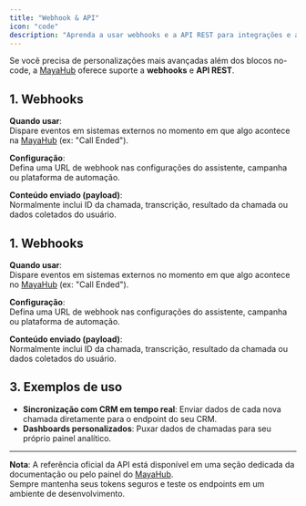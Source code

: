 ```yaml
---
title: "Webhook & API"
icon: "code"
description: "Aprenda a usar webhooks e a API REST para integrações e automações personalizadas"
---
```


Se você precisa de personalizações mais avançadas além dos blocos no-code, a [MayaHub](http://mayahub.online) oferece suporte a **webhooks** e **API REST**.

## 1. Webhooks

**Quando usar**:\
Dispare eventos em sistemas externos no momento em que algo acontece na [MayaHub](http://mayahub.online) (ex: "Call Ended").

**Configuração**:\
Defina uma URL de webhook nas configurações do assistente, campanha ou plataforma de automação.

**Conteúdo enviado (payload)**:\
Normalmente inclui ID da chamada, transcrição, resultado da chamada ou dados coletados do usuário.

## 1. **Webhooks**

**Quando usar**:\
Dispare eventos em sistemas externos no momento em que algo acontece no [MayaHub](http://mayahub.online) (ex: "Call Ended").

**Configuração**:\
Defina uma URL de webhook nas configurações do assistente, campanha ou plataforma de automação.

**Conteúdo enviado (payload)**:\
Normalmente inclui ID da chamada, transcrição, resultado da chamada ou dados coletados do usuário.

## 3. **Exemplos de uso**

- **Sincronização com CRM em tempo real**: Enviar dados de cada nova chamada diretamente para o endpoint do seu CRM.
- **Dashboards personalizados**: Puxar dados de chamadas para seu próprio painel analítico.

---

**Nota**: A referência oficial da API está disponível em uma seção dedicada da documentação ou pelo painel do [MayaHub](http://mayahub.online).\
Sempre mantenha seus tokens seguros e teste os endpoints em um ambiente de desenvolvimento.